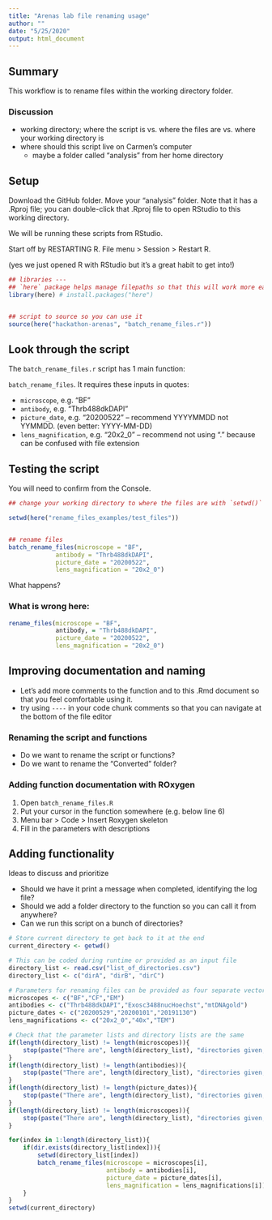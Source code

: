 ```yaml
---
title: "Arenas lab file renaming usage"
author: ""
date: "5/25/2020"
output: html_document
---
```


## Summary

This workflow is to rename files within the working directory folder. 

### Discussion

- working directory; where the script is vs. where the files are vs. where your working directory is
- where should this script live on Carmen's computer
  - maybe a folder called "analysis" from her home directory

## Setup

Download the GitHub folder. Move your "analysis" folder. Note that it has a .Rproj file; you can double-click that .Rproj file to open RStudio to this working directory.

We will be running these scripts from RStudio. 

Start off by RESTARTING R. File menu > Session > Restart R. 

(yes we just opened R with RStudio but it's a great habit to get into!)

```r

## libraries ---
## `here` package helps manage filepaths so that this will work more easily on different computers
library(here) # install.packages("here")


## script to source so you can use it
source(here("hackathon-arenas", "batch_rename_files.r"))

```

## Look through the script

The `batch_rename_files.r` script has 1 main function:

`batch_rename_files`. It requires these inputs in quotes:

- `microscope`, e.g. "BF"
- `antibody`, e.g. "Thrb488dkDAPI"
- `picture_date`, e.g. "20200522" -- recommend YYYYMMDD not YYMMDD. (even better: YYYY-MM-DD)
- `lens_magnification`, e.g. "20x2_0" -- recommend not using "." because can be confused with file extension

## Testing the script

You will need to confirm from the Console. 

```r

## change your working directory to where the files are with `setwd()`

setwd(here("rename_files_examples/test_files"))


## rename files 
batch_rename_files(microscope = "BF",
             antibody = "Thrb488dkDAPI", 
             picture_date = "20200522",
             lens_magnification = "20x2_0")

```

What happens?

### What is wrong here: 

```r

rename_files(microscope = "BF",
             antibody, = "Thrb488dkDAPI", 
             picture_date = "20200522",
             lens_magnification = "20x2_0")


```

## Improving documentation and naming

- Let's add more comments to the function and to this .Rmd document so that you feel comfortable using it. 
- try using `----` in your code chunk comments so that you can navigate at the bottom of the file editor

### Renaming the script and functions 

- Do we want to rename the script or functions?
- Do we want to rename the "Converted" folder?

### Adding function documentation with ROxygen

1. Open `batch_rename_files.R`
1. Put your cursor in the function somewhere (e.g. below line 6)
1. Menu bar > Code > Insert Roxygen skeleton
1. Fill in the parameters with descriptions

## Adding functionality

Ideas to discuss and prioritize

- Should we have it print a message when completed, identifying the log file?
- Should we add a folder directory to the function so you can call it from anywhere?
- Can we run this script on a bunch of directories?

```r

# Store current directory to get back to it at the end
current_directory <- getwd()

# This can be coded during runtime or provided as an input file
directory_list <- read.csv("list_of_directories.csv")
directory_list <- c("dirA", "dirB", "dirC")

# Parameters for renaming files can be provided as four separate vectors
microscopes <- c("BF","CF","EM")
antibodies <- c("Thrb488dkDAPI","Exosc3488nucHoechst","mtDNAgold")
picture_dates <- c("20200529","20200101","20191130")
lens_magnifications <- c("20x2_0","40x","TEM")

# Check that the parameter lists and directory lists are the same
if(length(directory_list) != length(microscopes)){
    stop(paste("There are", length(directory_list), "directories given, but only", length(microscopes), "microscope information provided"), call.=FALSE)
}
if(length(directory_list) != length(antibodies)){
    stop(paste("There are", length(directory_list), "directories given, but only", length(antibodies), "antibody information provided"), call.=FALSE)
}
if(length(directory_list) != length(picture_dates)){
    stop(paste("There are", length(directory_list), "directories given, but only", length(picture_dates), "picture dates provided"), call.=FALSE)
}
if(length(directory_list) != length(microscopes)){
    stop(paste("There are", length(directory_list), "directories given, but only", length(lens_magnifications), "lens magnification information provided"), call.=FALSE)
}

for(index in 1:length(directory_list)){
    if(dir.exists(directory_list[index])){
        setwd(directory_list[index])
        batch_rename_files(microscope = microscopes[i],
                           antibody = antibodies[i],
                           picture_date = picture_dates[i],
                           lens_magnification = lens_magnifications[i])
    }
}
setwd(current_directory)

```
